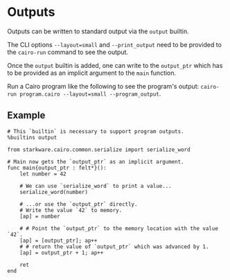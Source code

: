 # Outputs

Outputs can be written to standard output via the `output` builtin.

The CLI options `--layout=small` and `--print_output` need to be provided to the `cairo-run` command to see the output.

Once the `output` builtin is added, one can write to the `output_ptr` which has to be provided as an implicit argument to the `main` function.

Run a Cairo program like the following to see the program's output: `cairo-run program.cairo --layout=small --program_output`.

## Example

```cairo
# This `builtin` is necessary to support program outputs.
%builtins output

from starkware.cairo.common.serialize import serialize_word

# Main now gets the `output_ptr` as an implicit argument.
func main{output_ptr : felt*}():
    let number = 42

    # We can use `serialize_word` to print a value...
    serialize_word(number)

    # ...or use the `output_ptr` directly.
    # Write the value `42` to memory.
    [ap] = number

    # # Point the `output_ptr` to the memory location with the value `42`.
    [ap] = [output_ptr]; ap++
    # # return the value of `output_ptr` which was advanced by 1.
    [ap] = output_ptr + 1; ap++

    ret
end
```
